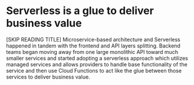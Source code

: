 
<Split>

  # Serverless is a glue to deliver business value

  <Serverless />
</Split>

<Notes>
  [SKIP READING TITLE] Microservice-based architecture and Serverless
  happened in tandem with the frontend and API layers splitting. Backend
  teams began moving away from one large monolithic API toward much smaller
  services and started adopting a serverless approach which utilizes managed
  services and allows providers to handle base functionality of the service
  and then use Cloud Functions to act like the glue between those services to
  deliver business value.
</Notes>

